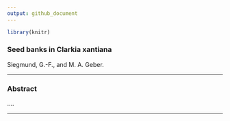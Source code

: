 ```yaml
---
output: github_document
---
```


```r
library(knitr)
```
### Seed banks in Clarkia xantiana

Siegmund, G.-F., and M. A. Geber. 

---

### Abstract

....

---